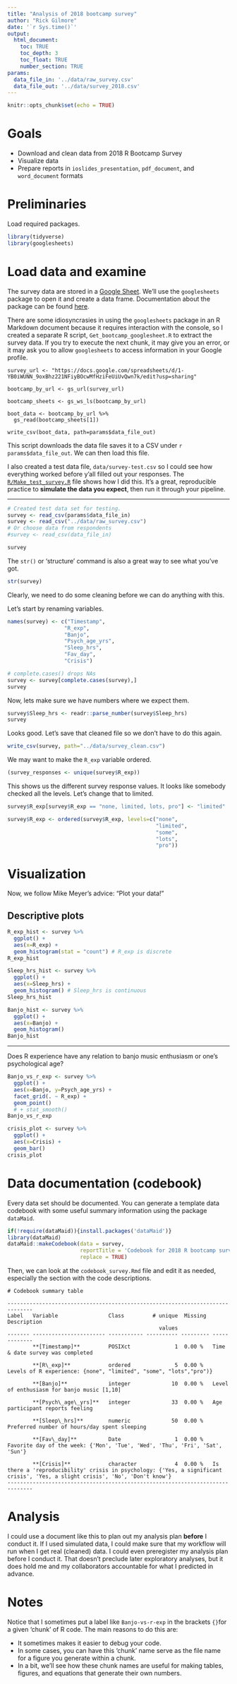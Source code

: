 ```yaml
---
title: "Analysis of 2018 bootcamp survey"
author: "Rick Gilmore"
date: '`r Sys.time()`'
output:
  html_document:
    toc: TRUE
    toc_depth: 3
    toc_float: TRUE
    number_section: TRUE
params:
  data_file_in: '../data/raw_survey.csv'
  data_file_out: '../data/survey_2018.csv'
---
```


```r
knitr::opts_chunk$set(echo = TRUE)
```

# Goals

- Download and clean data from 2018 R Bootcamp Survey
- Visualize data
- Prepare reports in `ioslides_presentation`, `pdf_document`, and `word_document` formats

# Preliminaries

Load required packages.

```r
library(tidyverse)
library(googlesheets)
```

# Load data and examine

The survey data are stored in a [Google Sheet](https://docs.google.com/spreadsheets/d/1-YB0iWUNN_9oxBhz221NFiyBOcwMfHziFeUiUvQwn7k/edit#gid=2108979913). 
We'll use the `googlesheets` package to open it and create a data frame. Documentation about the package can be found [here](https://cran.r-project.org/web/packages/googlesheets/vignettes/basic-usage.html).

There are some idiosyncrasies in using the `googlesheets` package in an R Markdown document because it requires interaction with the console, so I created a separate R script, `Get_bootcamp_googlesheet.R` to extract the survey data.
If you try to execute the next chunk, it may give you an error, or it may ask you to allow `googlesheets` to access information in your Google profile.

```
survey_url <- "https://docs.google.com/spreadsheets/d/1-YB0iWUNN_9oxBhz221NFiyBOcwMfHziFeUiUvQwn7k/edit?usp=sharing"

bootcamp_by_url <- gs_url(survey_url)

bootcamp_sheets <- gs_ws_ls(bootcamp_by_url)

boot_data <- bootcamp_by_url %>%
  gs_read(bootcamp_sheets[1])
          
write_csv(boot_data, path=params$data_file_out)
```

This script downloads the data file saves it to a CSV under `r params$data_file_out`.
We can then load this file.

I also created a test data file, `data/survey-test.csv` so I could see how everything worked before y'all filled out your responses.
The [`R/Make_test_survey.R`](../R/Make_test_survey.R) file shows how I did this.
It's a great, reproducible practice to **simulate the data you expect**, then run it through your pipeline.

---

```r
# Created test data set for testing.
survey <- read_csv(params$data_file_in)
survey <- read_csv("../data/raw_survey.csv")
# Or choose data from respondents
#survey <- read_csv(data_file_in)
```

```r
survey
```

The `str()` or 'structure' command is also a great way to see what you've got.

```r
str(survey)
```

Clearly, we need to do some cleaning before we can do anything with this.

Let's start by renaming variables.

```r
names(survey) <- c("Timestamp",
                  "R_exp",
                  "Banjo",
                  "Psych_age_yrs",
                  "Sleep_hrs",
                  "Fav_day",
                  "Crisis")
```


```r
# complete.cases() drops NAs
survey <- survey[complete.cases(survey),]
survey
```

Now, lets make sure we have numbers where we expect them. 
<!-- That person who really likes 8 hours ("8!!!") is a problem (for me, not them). -->

```r
survey$Sleep_hrs <- readr::parse_number(survey$Sleep_hrs)
survey
```

Looks good. Let's save that cleaned file so we don't have to do this again.

```r
write_csv(survey, path="../data/survey_clean.csv")
```

We may want to make the `R_exp` variable ordered.

```r
(survey_responses <- unique(survey$R_exp))
```

This shows us the different survey response values.
It looks like somebody checked all the levels.
Let's change that to limited.

```r
survey$R_exp[survey$R_exp == "none, limited, lots, pro"] <- "limited"
```


```r
survey$R_exp <- ordered(survey$R_exp, levels=c("none",
                                               "limited",
                                               "some",
                                               "lots",
                                               "pro"))
```

# Visualization

Now, we follow Mike Meyer's advice: "Plot your data!"

## Descriptive plots

```r
R_exp_hist <- survey %>%
  ggplot() +
  aes(x=R_exp) +
  geom_histogram(stat = "count") # R_exp is discrete
R_exp_hist
```

```r
Sleep_hrs_hist <- survey %>%
  ggplot() +
  aes(x=Sleep_hrs) +
  geom_histogram() # Sleep_hrs is continuous
Sleep_hrs_hist
```

```r
Banjo_hist <- survey %>%
  ggplot() +
  aes(x=Banjo) +
  geom_histogram()
Banjo_hist
```

---

Does R experience have any relation to banjo music enthusiasm or one's psychological age?

```r
Banjo_vs_r_exp <- survey %>%
  ggplot() +
  aes(x=Banjo, y=Psych_age_yrs) +
  facet_grid(. ~ R_exp) +
  geom_point()
  # + stat_smooth()
Banjo_vs_r_exp
```

```r
crisis_plot <- survey %>%
  ggplot() +
  aes(x=Crisis) +
  geom_bar()
crisis_plot
```

# Data documentation (codebook)

Every data set should be documented.
You can generate a template data codebook with some useful summary information using the package `dataMaid`.

```r
if(!require(dataMaid)){install.packages('dataMaid')}
library(dataMaid)
dataMaid::makeCodebook(data = survey, 
                       reportTitle = 'Codebook for 2018 R bootcamp survey', 
                       replace = TRUE)
```

Then, we can look at the `codebook_survey.Rmd` file and edit it as needed, especially the section with the code descriptions.

```
# Codebook summary table

------------------------------------------------------------------------------
Label   Variable                Class         # unique  Missing  Description  
                                                values                        
------- ----------------------- ----------- ---------- --------- -------------
        **[Timestamp]**         POSIXct              1  0.00 %   Time & date survey was completed            

        **[R\_exp]**            ordered              5  0.00 %   Levels of R experience: {none", "limited", "some", "lots","pro")}            

        **[Banjo]**             integer             10  0.00 %   Level of enthusiasm for banjo music [1,10]              

        **[Psych\_age\_yrs]**   integer             33  0.00 %   Age participant reports feeling              

        **[Sleep\_hrs]**        numeric             50  0.00 %   Preferred number of hours/day spent sleeping

        **[Fav\_day]**          Date                 1  0.00 %   Favorite day of the week: {'Mon', 'Tue', 'Wed', 'Thu', 'Fri', 'Sat', 'Sun'}              

        **[Crisis]**            character            4  0.00 %   Is there a 'reproducibility' crisis in psychology: {'Yes, a significant crisis', 'Yes, a slight crisis', 'No', 'Don't know'}            
------------------------------------------------------------------------------

```

# Analysis

I could use a document like this to plan out my analysis plan **before** I conduct it.
If I used simulated data, I could make sure that my workflow will run when I get real (cleaned) data.
I could even preregister my analysis plan before I conduct it.
That doesn't preclude later exploratory analyses, but it does hold me and my collaborators accountable for what I predicted in advance.

# Notes

Notice that I sometimes put a label like `Banjo-vs-r-exp` in the brackets `{}`for a given 'chunk' of R code. The main reasons to do this are:

- It sometimes makes it easier to debug your code.
- In some cases, you can have this 'chunk' name serve as the file name for a figure you generate within a chunk.
- In a bit, we'll see how these chunk names are useful for making tables, figures, and equations that generate their own numbers.